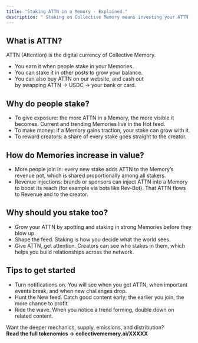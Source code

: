 ```yaml
---
title: "Staking ATTN in a Memory - Explained."
description: " Staking on Collective Memory means investing your ATTN (Attention Tokens) into a Memory. When you stake, you are both aiming to earn rewards and pushing that Memory higher in visibility so more people see it. This post walks you through the basics of ATTN, why people stake, how Memories grow in value, and how to get started."
---
```


## What is ATTN?

ATTN (Attention) is the digital currency of Collective Memory.

- You earn it when people stake in your Memories.
- You can stake it in other posts to grow your balance.
- You can also buy ATTN on our website, and cash out \
  by swapping ATTN → USDC → your bank or card.

## Why do people stake?

- To give exposure: the more ATTN in a Memory, the more visible it becomes. Current and trending Memories live in the Hot feed.
- To make money: if a Memory gains traction, your stake can grow with it.
- To reward creators: a share of every stake goes straight to the creator.

## How do Memories increase in value?

- More people join in: every new stake adds ATTN to the Memory’s revenue pot, which is shared proportionally among all stakers.
- Revenue injections: brands or sponsors can inject ATTN into a Memory to boost its reach (for example via bots like Rev-Bot). That ATTN flows to Revenue and to the creator.

## Why should you stake too?

- Grow your ATTN by spotting and staking in strong Memories before they blow up.
- Shape the feed. Staking is how you decide what the world sees.
- Give ATTN, get attention. Creators can see who stakes in them, which helps you build relationships across the network.

## Tips to get started

- Turn notifications on. You will see when you get ATTN, when important events break, and when new challenges drop.
- Hunt the New feed. Catch good content early; the earlier you join, the more chance to profit.
- Ride the wave. When you notice a trend forming, double down on related content.

Want the deeper mechanics, supply, emissions, and distribution?\
**Read the full tokenomics → collectivememory.ai/XXXXX**